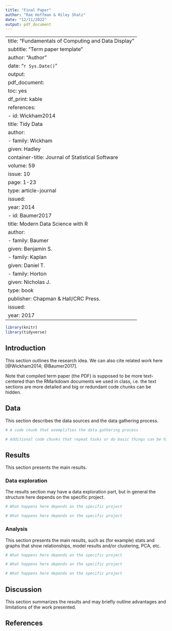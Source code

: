 ```yaml
---
title: "Final Paper"
author: "Rae Hoffman & Riley Shatz"
date: "12/11/2022"
output: pdf_document
---
```

---
title: "Fundamentals of Computing and Data Display"
subtitle: "Term paper template"
author: "Author"
date: "`r Sys.Date()`"
output:
  pdf_document:
    toc: yes
    df_print: kable
references:
- id: Wickham2014
  title: Tidy Data
  author:
  - family: Wickham
    given: Hadley
  container-title: Journal of Statistical Software
  volume: 59
  issue: 10
  page: 1-23
  type: article-journal
  issued:
    year: 2014
- id: Baumer2017
  title: Modern Data Science with R
  author:
  - family: Baumer
    given: Benjamin S.
  - family: Kaplan
    given: Daniel T.
  - family: Horton
    given: Nicholas J.
  type: book
  publisher: Chapman \& Hall/CRC Press.
  issued:
    year: 2017
---

```r
library(knitr)
library(tidyverse)
```

## Introduction

This section outlines the research idea. We can also cite related work here [@Wickham2014; @Baumer2017].

Note that compiled term paper (the PDF) is supposed to be more text-centered than the RMarkdown documents we used in class, i.e. the text sections are more detailed and big or redundant code chunks can be hidden.

## Data

This section describes the data sources and the data gathering process.

```r
# A code chunk that exemplifies the data gathering process
```

```r
# Additional code chunks that repeat tasks or do basic things can be hidden
```

## Results

This section presents the main results.

### Data exploration

The results section may have a data exploration part, but in general the structure here depends on the specific project.

```r
# What happens here depends on the specific project
```

```r
# What happens here depends on the specific project
```

### Analysis

This section presents the main results, such as (for example) stats and graphs that show relationships, model results and/or clustering, PCA, etc.

```r
# What happens here depends on the specific project
```

```r
# What happens here depends on the specific project
```

```r
# What happens here depends on the specific project
```

## Discussion

This section summarizes the results and may briefly outline advantages and limitations of the work presented.

## References
